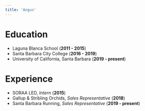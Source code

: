```yaml
---
title: 'Angus'
---
```


# Education
  - Laguna Blanca School (**2011 - 2015**)
  - Santa Barbara City College (**2016 - 2019**)
  - University of California, Santa Barbara (**2019 - present**)
  

# Experience
  - SORAA LED, *Intern* (**2015**)
  - Gallup & Stribling Orchids, *Sales Representative* (**2018**)
  - Santa Barbara Running, *Sales Representative* (**2019 - present**)
  